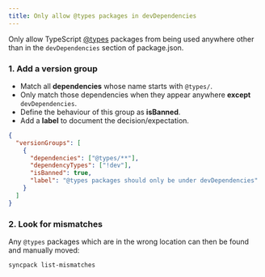 ```yaml
---
title: Only allow @types packages in devDependencies
---
```


Only allow TypeScript [@types](HREF_TYPES) packages from being used anywhere other than in the `devDependencies` section of package.json.

### 1. Add a version group

- Match all **dependencies** whose name starts with `@types/`.
- Only match those dependencies when they appear anywhere **except** `devDependencies`.
- Define the behaviour of this group as **isBanned**.
- Add a **label** to document the decision/expectation.

```json title=".syncpackrc.json"
{
  "versionGroups": [
    {
      "dependencies": ["@types/**"],
      "dependencyTypes": ["!dev"],
      "isBanned": true,
      "label": "@types packages should only be under devDependencies"
    }
  ]
}
```

### 2. Look for mismatches

Any `@types` packages which are in the wrong location can then be found and manually moved:

```bash
syncpack list-mismatches
```
